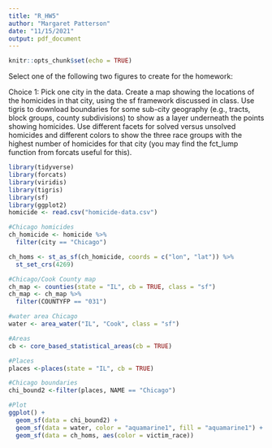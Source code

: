 ```yaml
---
title: "R_HW5"
author: "Margaret Patterson"
date: "11/15/2021"
output: pdf_document
---
```


```r
knitr::opts_chunk$set(echo = TRUE)
```

Select one of the following two figures to create for the homework:

Choice 1: Pick one city in the data. Create a map showing the locations of the homicides in that city, using the sf framework discussed in class. Use tigris to download boundaries for some sub-city geography (e.g., tracts, block groups, county subdivisions) to show as a layer underneath the points showing homicides. Use different facets for solved versus unsolved homicides and different colors to show the three race groups with the highest number of homicides for that city (you may find the fct_lump function from forcats useful for this).

```r
library(tidyverse)
library(forcats)
library(viridis)
library(tigris)
library(sf)
library(ggplot2)
homicide <- read.csv("homicide-data.csv")

#Chicago homicides
ch_homicide <- homicide %>%
  filter(city == "Chicago")

ch_homs <- st_as_sf(ch_homicide, coords = c("lon", "lat")) %>%
  st_set_crs(4269)

#Chicago/Cook County map
ch_map <- counties(state = "IL", cb = TRUE, class = "sf") 
ch_map <- ch_map %>%
  filter(COUNTYFP == "031")

#water area Chicago
water <- area_water("IL", "Cook", class = "sf")

#Areas
cb <- core_based_statistical_areas(cb = TRUE)

#Places
places <-places(state = "IL", cb = TRUE)

#Chicago boundaries
chi_bound2 <-filter(places, NAME == "Chicago")

#Plot
ggplot() + 
  geom_sf(data = chi_bound2) +
  geom_sf(data = water, color = "aquamarine1", fill = "aquamarine1") +
  geom_sf(data = ch_homs, aes(color = victim_race))


```

